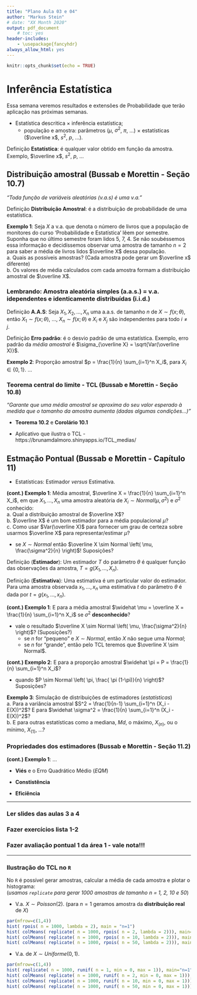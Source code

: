 ```yaml
---
title: "Plano Aula 03 e 04"
author: "Markus Stein"
# date: "XX Month 2020"
output: pdf_document
    # toc: yes
header-includes:
    - \usepackage{fancyhdr}
always_allow_html: yes
---
```

\addtolength{\headheight}{1.0cm} 
\pagestyle{fancyplain} 
\lhead{\includegraphics[height=1.5cm]{LogoIME.png}}
\rhead{\includegraphics[height=1.5cm]{image_geral2.jpg}}
\chead{UNIVERSIDADE FEDERAL DO RIO GRANDE DO SUL \\
INSTITUTO DE MATEMÁTICA E ESTATÍSTICA \\
DEPARTAMENTO DE ESTATÍSTICA \\
\vspace{0.3cm}
MAT02215 - Estatística Geral 2 - 2024/2
}
\renewcommand{\headrulewidth}{0pt} 


```r
knitr::opts_chunk$set(echo = TRUE)
```

# Inferência Estatística
Essa semana veremos resultados e extensões de Probabilidade que terão aplicação nas próximas semanas. 

* Estatística descritica $\times$ inferência estatística;
    + população e amostra: parâmetros ($\mu$, $\sigma^2$, $\pi$, ...) $\times$ estatísticas ($\overline x$, $s^2$, $p$, ...).

Definição **Estatística**: é qualquer valor obtido em função da amostra. Exemplo, $\overline x$, $s^2$, $p$, ...

## Distribuição amostral (Bussab e Morettin - Seção 10.7)
*"Toda função de variáveis aleatórias (v.a.s) é uma v.a."*

Definição **Distribuição Amostral**: é a distribuição de probabilidade de uma estatística.

\vspace{0.3cm}

**Exemplo 1**: Seja $X$ a v.a. que denota o número de livros que a população de monitores do curso 'Probabilidade e Estatística' lêem por semestre. Suponha que no último semestre foram lidos 5, 7, 4. Se não soubéssemos essa informação e decidíssemos observar uma amostra de tamanho $n=2$ para saber a média de livros lidos $\overline X$ dessa população.  
a. Quais as possíveis amostras? (Cada amostra pode gerar um $\overline x$ diferente)  
b. Os valores de média calculados com cada amostra formam a distribuição amostral de $\overline X$.

<!-- \vspace{0.2cm} -->

### Lembrando: Amostra aleatória simples (a.a.s.)  $=$ v.a. idependentes e identicamente distribuídas (i.i.d.)   
Definição **A.A.S**: Seja $X_1, X_2, \ldots, X_n$ uma a.a.s. de tamanho $n$ de $X \sim f(x; \theta)$, então $X_1 \sim f(x; \theta)$, ..., $X_n \sim f(x; \theta)$ e $X_i$ e $X_j$ são independentes para todo $i \neq j$.

<!-- * **Exemplo 2**: Seja $X$ a duração de vida de um tipo de lâmpada, tal que $X \sim Normal(\mu, \sigma^2)$. Também assuma que $X_1, X_2, \ldots, X_n$ são uma a.a. de tamanho $n$ de $X$ e $E(X) = \mu$. -->
<!--     + Média amostral $\overline X = \frac{X_1 + X_2 + \ldots + X_n}{n} = \frac{1}{n} \sum_{i=1}^n X_i$ é aleatória.  -->
<!--     + Depois de observada a amostra $(X_1, \ldots, X_n) = (x_1, \ldots, x_n)$ escrevemos a estatística $\overline x = \frac{1}{n} \sum_{i=1}^n x_i$. -->

Definição **Erro padrão**: é o desvio padrão de uma estatística. Exemplo, erro padrão da *média amostral* é $\sigma_{\overline X} = \sqrt{Var(\overline X)}$.


\vspace{0.3cm}

**Exemplo 2**: Proporção amostral $p = \frac{1}{n} \sum_{i=1}^n X_i$, para $X_i \in \left\{ 0, 1 \right\}$. ...

<!-- \vspace{0.2cm} -->

### Teorema central do limite - TCL (Bussab e Morettin - Seção 10.8)
*"Garante que uma média amostral se aproxima do seu valor esperado à medida que o tamanho da amostra aumenta (dadas algumas condições...)"*

* **Teorema 10.2** e **Corolário 10.1**  

* Aplicativo que ilustra o TCL - https://brunamdalmoro.shinyapps.io/TCL_medias/

## Estmação Pontual (Bussab e Morettin - Capítulo 11)
* Estatísticas: Estimador *versus* Estimativa.

**(cont.) Exemplo 1**: Média amostral, $\overline X = \frac{1}{n} \sum_{i=1}^n X_i$, em que $X_1, \ldots, X_n$ uma amostra aleatória de $X_i \sim Normal(\mu, \sigma^2)$ e $\sigma^2$ conhecido:   
a. Qual a distribuição amostral de $\overline X$?  
b. $\overline X$ é um bom estimador para a média populacional $\mu$?  
c. Como usar $Var(\overline X)$ para fornecer um grau de certeza sobre usarmos $\overline X$ para representar/estimar $\mu$?  
    
* se $X \sim Normal$ então $\overline X \sim Normal \left( \mu, \frac{\sigma^2}{n} \right)$! Suposições?

Definição (**Estimador**): Um estimador $T$ do parâmetro $\theta$ é qualquer função das observações da amostra, $T=g(X_1, \ldots, X_n)$.  

Definição (**Estimativa**): Uma estimativa é um particular valor do estimador. Para uma amostra observada $x_1, \ldots, x_n$ uma estimativa $t$ do parâmetro $\theta$ é dada por $t=g(x_1, \ldots, x_n)$.  

\vspace{0.5cm}

**(cont.) Exemplo 1**: E para a média amostral $\widehat \mu = \overline X = \frac{1}{n} \sum_{i=1}^n X_i$ se $\sigma^2$ **desconhecido**?  

* vale o resultado $\overline X \sim Normal \left( \mu, \frac{\sigma^2}{n} \right)$? (Suposições?)
    + se $n$ for "pequeno" e $X \sim Normal$, então $X$ não segue uma $Normal$; 
    + se $n$ for "grande", então pelo TCL teremos que $\overline X \sim Normal$. 
    
\vspace{0.5cm}

**(cont.) Exemplo 2**: E para a proporção amostral $\widehat \pi = P = \frac{1}{n} \sum_{i=1}^n X_i$?  

* quando $P \sim Normal \left( \pi, \frac{ \pi (1-\pi)}{n} \right)$? Suposições?

\vspace{0.5cm}

**Exemplo 3**: Simulação de distribuições de estimadores (*estatísticas*)    
a. Para a variância amostral $S^2 = \frac{1}{n-1} \sum_{i=1}^n (X_i - E(X))^2$? E para $\widehat \sigma^2 = \frac{1}{n} \sum_{i=1}^n (X_i - E(X))^2$?  
b. E para outras estatísticas como a mediana, $Md$, o máximo, $X_{(n)}$, ou o mínimo, $X_{(1)}$, ...?

    
### Propriedades dos estimadores (Bussab e Morettin - Seção 11.2)
**(cont.) Exemplo 1**: ...

* **Viés** e o Erro Quadrático Médio ($EQM$)

<!-- \vspace{0.5cm} -->

* **Constistência** 

<!-- **(cont.) Exemplo 1**: ... -->

* **Eficiência**

<!-- **(cont.) Exemplo 1**: ...  -->

<!-- \vspace{0.5cm} -->
***
### Ler slides das aulas 3 a 4
### Fazer exercícios lista 1-2
### Fazer avaliação pontual 1 da área 1 - vale nota!!!
***

<!-- \vspace{0.1cm} -->

### Ilustração do TCL no `R`  

No `R` é possível gerar amostras, calcular a média de cada amostra e plotar o histograma:  
(*usamos `replicate` para gerar 1000 amostras de tamanho n = 1, 2, 10 e 50*)

* V.a. $X \sim Poisson(2)$. (para $n=1$ geramos amostra da **distribuição real** de $X$)
```r
par(mfrow=c(1,4))
hist( rpois( n = 1000, lambda = 2), main = "n=1")
hist( colMeans( replicate( n = 1000, rpois( n = 2, lambda = 2))), main="n=2")
hist( colMeans( replicate( n = 1000, rpois( n = 10, lambda = 2))), main="n=10")
hist( colMeans( replicate( n = 1000, rpois( n = 50, lambda = 2))), main="n=50")
```

<!-- \clearpage -->

<!-- \vspace{2.0cm} -->

* V.a. de $X \sim Uniforme(0,1)$.
```r
par(mfrow=c(1,4))
hist( replicate( n = 1000, runif( n = 1, min = 0, max = 1)), main="n=1")
hist( colMeans( replicate( n = 1000, runif( n = 2, min = 0, max = 1))), main="Uniforme(0,1), n=2")
hist( colMeans( replicate( n = 1000, runif( n = 10, min = 0, max = 1))), main="Uniforme(0,1), n=10")
hist( colMeans( replicate( n = 1000, runif( n = 50, min = 0, max = 1))), main="Uniforme(0,1), n=50")
```

<!-- propriedades dos estimadores -->

